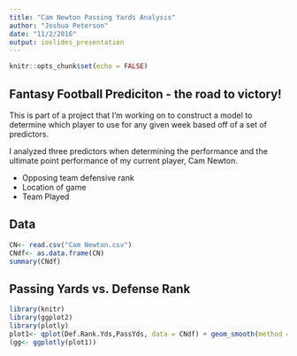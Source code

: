 ```yaml
---
title: "Cam Newton Passing Yards Analysis"
author: "Joshua Peterson"
date: "11/2/2016"
output: ioslides_presentation
---
```


```r
knitr::opts_chunk$set(echo = FALSE)
```

## Fantasy Football Prediciton - the road to victory!

This is part of a project that I'm working on to construct a model to determine which player to use for any given week based off of a set of predictors.

I analyzed three predictors when determining the performance and the ultimate point performance of my current player, Cam Newton.

- Opposing team defensive rank
- Location of game
- Team Played

## Data

```r
CN<- read.csv("Cam Newton.csv")
CNdf<- as.data.frame(CN)
summary(CNdf)
```

## Passing Yards vs. Defense Rank

```r
library(knitr)
library(ggplot2)
library(plotly)
plot1<- qplot(Def.Rank.Yds,PassYds, data = CNdf) + geom_smooth(method = "lm")
(gg<- ggplotly(plot1))
```



